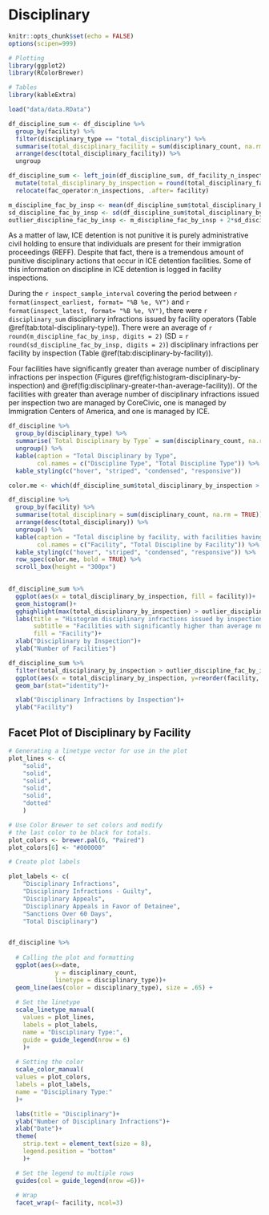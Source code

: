 # Disciplinary

```r
knitr::opts_chunk$set(echo = FALSE)
options(scipen=999)
```

```r
# Plotting
library(ggplot2)
library(RColorBrewer)

# Tables
library(kableExtra)

load("data/data.RData")
```

```r
df_discipline_sum <- df_discipline %>% 
  group_by(facility) %>% 
  filter(disciplinary_type == "total_disciplinary") %>% 
  summarise(total_disciplinary_facility = sum(disciplinary_count, na.rm = TRUE)) %>% 
  arrange(desc(total_disciplinary_facility)) %>% 
  ungroup

df_discipline_sum <- left_join(df_discipline_sum, df_facility_n_inspect) %>% 
  mutate(total_disciplinary_by_inspection = round(total_disciplinary_facility / n_inspections, digits = 0)) %>% 
  relocate(fac_operator:n_inspections, .after= facility)

m_discipline_fac_by_insp <- mean(df_discipline_sum$total_disciplinary_by_inspection)
sd_discipline_fac_by_insp <- sd(df_discipline_sum$total_disciplinary_by_inspection)
outlier_discipline_fac_by_insp <- m_discipline_fac_by_insp + 2*sd_discipline_fac_by_insp
```

As a matter of law, ICE detention is not punitive it is purely administrative civil holding to ensure that individuals are present for their immigration proceedings (REFF). Despite that fact, there is a tremendous amount of punitive disciplinary actions that occur in ICE detention facilities. Some of this information on discipline in ICE detention is logged in facility inspections.

During the `r inspect_sample_interval` covering the period between `r format(inspect_earliest, format= "%B %e, %Y")` and `r format(inspect_latest, format= "%B %e, %Y")`, there were `r disciplinary_sum` disciplinary infractions issued by facility operators (Table \@ref(tab:total-disciplinary-type)). There were an average of `r round(m_discipline_fac_by_insp, digits = 2)` (SD = `r round(sd_discipline_fac_by_insp, digits = 2)`) disciplinary infractions per facility by inspection (Table \@ref(tab:disciplinary-by-facility)).

Four facilities have significantly greater than average number of disciplinary infractions per inspection (Figures \@ref(fig:histogram-disciplinary-by-inspection) and \@ref(fig:disciplinary-greater-than-average-facility)). Of the facilities with greater than average number of disciplinary infractions issued per inspection two are managed by CoreCivic, one is managed by Immigration Centers of America, and one is managed by ICE.

```r
df_discipline %>% 
  group_by(disciplinary_type) %>% 
  summarise(`Total Disciplinary by Type` = sum(disciplinary_count, na.rm = TRUE)) %>% 
  ungroup() %>% 
  kable(caption = "Total Disciplinary by Type",
        col.names = c("Discipline Type", "Total Discipline Type")) %>% 
  kable_styling(c("hover", "striped", "condensed", "responsive"))
```

```r
color.me <- which(df_discipline_sum$total_disciplinary_by_inspection > outlier_discipline_fac_by_insp)

df_discipline %>% 
  group_by(facility) %>% 
  summarise(total_disciplinary = sum(disciplinary_count, na.rm = TRUE)) %>% 
  arrange(desc(total_disciplinary)) %>% 
  ungroup() %>% 
  kable(caption = "Total discipline by facility, with facilities having significnatly greater than average number of disciplinary infractions issued per inspection shown in bold.",
        col.names = c("Facility", "Total Discipline by Facility")) %>% 
  kable_styling(c("hover", "striped", "condensed", "responsive")) %>% 
  row_spec(color.me, bold = TRUE) %>% 
  scroll_box(height = "300px")
  
```

```r
df_discipline_sum %>% 
  ggplot(aes(x = total_disciplinary_by_inspection, fill = facility))+
  geom_histogram()+
  gghighlight(max(total_disciplinary_by_inspection) > outlier_discipline_fac_by_insp, use_direct_label = FALSE)+
  labs(title = "Histogram disciplinary infractions issued by inspection",
       subtitle = "Facilities with significantly higher than average number of disciplinary infractions per inspection highlighted.",
       fill = "Facility")+
  xlab("Disciplinary by Inspection")+
  ylab("Number of Facilities")
```

```r
df_discipline_sum %>% 
  filter(total_disciplinary_by_inspection > outlier_discipline_fac_by_insp) %>% 
  ggplot(aes(x = total_disciplinary_by_inspection, y=reorder(facility, -total_disciplinary_by_inspection, sum)))+
  geom_bar(stat="identity")+

  xlab("Disciplinary Infractions by Inspection")+
  ylab("Facility")
```

## Facet Plot of Disciplinary by Facility

```r
# Generating a linetype vector for use in the plot
plot_lines <- c(
    "solid",
    "solid",
    "solid",
    "solid",
    "solid",
    "dotted"
    )

# Use Color Brewer to set colors and modify
# the last color to be black for totals.
plot_colors <- brewer.pal(6, "Paired")
plot_colors[6] <- "#000000"

# Create plot labels

plot_labels <- c(
    "Disciplinary Infractions",
    "Disciplinary Infractions - Guilty",
    "Disciplinary Appeals",
    "Disciplinary Appeals in Favor of Detainee",
    "Sanctions Over 60 Days",
    "Total Disciplinary")


df_discipline %>% 
  
  # Calling the plot and formatting
  ggplot(aes(x=date,
             y = disciplinary_count,
             linetype = disciplinary_type))+
  geom_line(aes(color = disciplinary_type), size = .65) +
  
  # Set the linetype
  scale_linetype_manual(
    values = plot_lines,
    labels = plot_labels,
    name = "Disciplinary Type:",
    guide = guide_legend(nrow = 6)
    )+
  
  # Setting the color
  scale_color_manual(
  values = plot_colors,
  labels = plot_labels,
  name = "Disciplinary Type:"
  )+

  labs(title = "Disciplinary")+
  ylab("Number of Disciplinary Infractions")+
  xlab("Date")+
  theme(
    strip.text = element_text(size = 8),
    legend.position = "bottom"
    )+

  # Set the legend to multiple rows
  guides(col = guide_legend(nrow =6))+
  
  # Wrap
  facet_wrap(~ facility, ncol=3)
```
